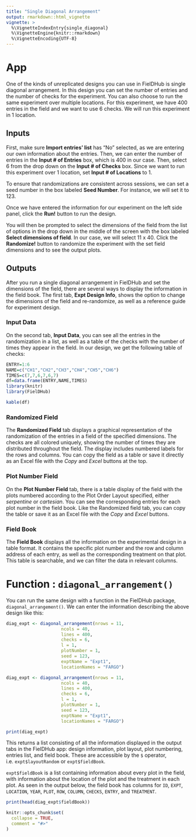 ```yaml
---
title: "Single Diagonal Arrangement"
output: rmarkdown::html_vignette
vignette: >
  %\VignetteIndexEntry{single_diagonal}
  %\VignetteEngine{knitr::rmarkdown}
  %\VignetteEncoding{UTF-8}
---
```


# App
One of the kinds of unreplicated designs you can use in FielDHub is single diagonal arrangement. In this design you can set the number of entries and the number of checks for the experiment. You can also choose to run the same experiment over multiple locations. For this experiment, we have 400 entries in the field and we want to use 6 checks. We will run this experiment in 1 location. 

## Inputs
First, make sure **Import entries' list** has "No" selected, as we are entering our own information about the entries. 
Then, we can enter the number of entries in the **Input # of Entries** box, which is 400 in our case. Then, select 6 from the drop down on the **Input # of Checks** box. Since we want to run this experiment over 1 location, set **Input # of Locations** to 1. 

To ensure that randomizations are consistent across sessions, we can set a seed number in the box labeled **Seed Number**. For instance, we will set it to 123. 

Once we have entered the information for our experiment on the left side panel, click the **Run!** button to run the design. 

You will then be prompted to select the dimensions of the field from the list of options in the drop down in the middle of the screen with the box labeled **Select dimensions of field**. In our case, we will select 11 x 40. Click the **Randomize!** button to randomize the experiment with the set field dimensions and to see the output plots. 

## Outputs
After you run a single diagonal arrangement in FielDHub and set the dimensions of the field, there are several ways to display the information in the field book. The first tab, **Expt Design Info**, shows the option to change the dimensions of the field and re-randomize, as well as a reference guide for experiment design. 

### Input Data
On the second tab, **Input Data**, you can see all the entries in the randomization in a list, as well as a table of the checks with the number of times they appear in the field. In our design, we get the following table of checks: 
```r
ENTRY=1:6
NAME=c("CH1","CH2","CH3","CH4","CH5","CH6")
TIMES=c(7,7,6,7,6,7)
df=data.frame(ENTRY,NAME,TIMES)
library(knitr)
library(FielDHub)
```
```r
kable(df)
```


### Randomized Field
The **Randomized Field** tab displays a graphical representation of the randomization of the entries in a field of the specified dimensions. The checks are all colored uniquely, showing the number of times they are distributed throughout the field. The display includes numbered labels for the rows and columns. You can copy the field as a table or save it directly as an Excel file with the _Copy_ and _Excel_ buttons at the top. 

### Plot Number Field
On the **Plot Number Field** tab, there is a table display of the field with the plots numbered according to the Plot Order Layout specified, either _serpentine_ or _cartesian_. You can see the corresponding entries for each plot number in the field book. Like the Randomized field tab, you can copy the table or save it as an Excel file with the _Copy_ and _Excel_ buttons. 

### Field Book
The **Field Book** displays all the information on the experimental design in a table format. It contains the specific plot number and the row and column address of each entry, as well as the corresponding treatment on that plot. This table is searchable, and we can filter the data in relevant columns. 

# Function : `diagonal_arrangement()`

You can run the same design with a function in the FielDHub package, `diagonal_arrangement()`. We can enter the information describing the above design like this:

```r
diag_expt <- diagonal_arrangement(nrows = 11,
                     ncols = 40,
                     lines = 400,
                     checks = 6,
                     l = 1,
                     plotNumber = 1,
                     seed = 123,
                     exptName = "Expt1",
                     locationNames = "FARGO")
```
```r
diag_expt <- diagonal_arrangement(nrows = 11,
                     ncols = 40,
                     lines = 400,
                     checks = 6,
                     l = 1,
                     plotNumber = 1,
                     seed = 123,
                     exptName = "Expt1",
                     locationNames = "FARGO")

```
```r
print(diag_expt)
```
This returns a list consisting of all the information displayed in the output tabs in the FielDHub app: design information, plot layout, plot numbering, entries list, and field book. These are accessible by the `$` operator, i.e. `expt$layoutRandom` or `expt$fieldBook`. 

`expt$fieldBook` is a list containing information about every plot in the field, with information about the location of the plot and the treatment in each plot. As seen in the output below, the field book has columns for `ID`, `EXPT`, `LOCATION`, `YEAR`, `PLOT`, `ROW`, `COLUMN`, `CHECKS`, `ENTRY`, and `TREATMENT`.
```r
print(head(diag_expt$fieldBook))
```


```r
knitr::opts_chunk$set(
  collapse = TRUE,
  comment = "#>"
)
```
